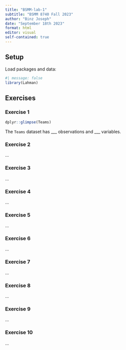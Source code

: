 ```yaml
---
title: "BSMM-lab-1"
subtitle: "BSMM 8740 Fall 2023"
author: "Binz Joseph"
date: "September 18th 2023"
format: html
editor: visual
self-contained: true
---
```


## Setup

Load packages and data:

```r
#| message: false
library(Lahman)
```

## Exercises

### Exercise 1

```r
dplyr::glimpse(Teams)
```

The `Teams` dataset has \_\_\_ observations and \_\_\_ variables.

### Exercise 2

...

### Exercise 3

...

### Exercise 4

...

### Exercise 5

...

### Exercise 6

...

### Exercise 7

...

### Exercise 8

...

### Exercise 9

...

### Exercise 10

...
